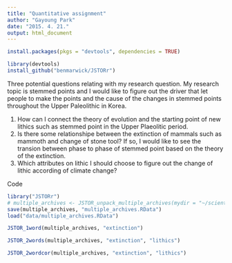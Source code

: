 ```yaml
---
title: "Quantitative assignment"
author: "Gayoung Park"
date: "2015. 4. 21."
output: html_document
---
```

```r
install.packages(pkgs = "devtools", dependencies = TRUE)
```

```r
library(devtools)
install_github("benmarwick/JSTORr")
```


Three potential questions relating with my research question. My research topic is stemmed points and I would like to figure out the driver that let people to make the points and the cause of the changes in stemmed points throughout the Upper Paleolithic in Korea. 

1. How can I connect the theory of evolution and the starting point of new lithics such as stemmed point in the Upper Plaeolitic period.
2. Is there some relationshipe between the extinction of mammals such as mammoth and change of stone tool? If so, I would like to see the transion between phase to phase of stemmed point based on the theory of the extinction.
3. Which attributes on lithic I should choose to figure out the change of lithic according of climate change?

Code

```r
library("JSTORr")
# multiple_archives <- JSTOR_unpack_multiple_archives(mydir = "~/scientifcexplantion/data")
save(multiple_archives, "multiple_archives.RData")
load("data/multiple_archives.RData")
```

 
```r
JSTOR_1word(multiple_archives, "extinction")

JSTOR_2words(multiple_archives, "extinction", "lithics")

JSTOR_2wordcor(multiple_archives, "extinction", "lithics")
```
